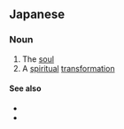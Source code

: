 ==Japanese==
{{ja-kanjitab|れい|か|yomi=o}}

===Noun===
{{ja-noun|れいか|kyu=靈化}}

# The [[soul]]
# A [[spiritual]] [[transformation]]

====See also====
* {{pedialite|Soul}}
* {{pedialite|Spirit}}
